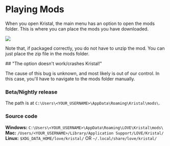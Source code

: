
# Playing Mods

<Box>

When you open Kristal, the main menu has an option to open the mods folder. This is where you can place the mods you have downloaded.

![](/wiki/open_mods_folder.png)

Note that, if packaged correctly, you do not have to unzip the mod. You can just place the zip file in the mods folder.

</Box>

<Box>
## "The option doesn't work/crashes Kristal!"

The cause of this bug is unknown, and most likely is out of our control. In this case, you'll have to navigate to the mods folder manually.

### Beta/Nightly release

The path is at `C:\Users\<YOUR_USERNAME>\AppData\Roaming\Kristal\mods\`.

### Source code

**Windows:** `C:\Users\<YOUR_USERNAME>\AppData\Roaming\LOVE\Kristal\mods\`
**Mac:** `/Users/<YOUR_USERNAME>/Library/Application Support/LOVE/Kristal/`
**Linux:** `$XDG_DATA_HOME/love/kristal/` OR `~/.local/share/love/kristal/`

</Box>